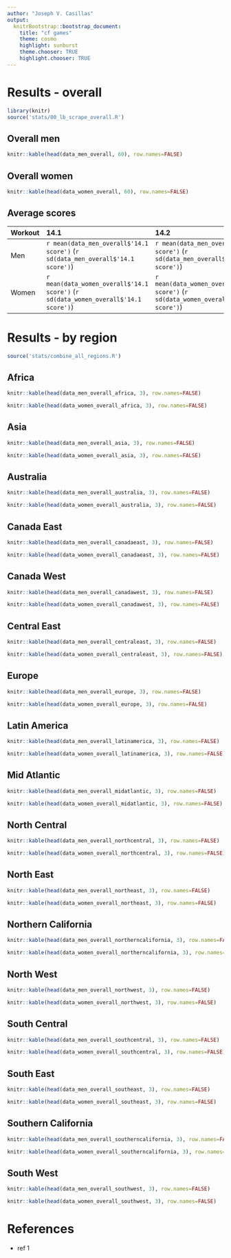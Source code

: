 ```yaml
---
author: "Joseph V. Casillas"
output:
  knitrBootstrap::bootstrap_document:
    title: "cf games"
    theme: cosmo
    highlight: sunburst
    theme.chooser: TRUE
    highlight.chooser: TRUE
---
```



# Results - overall

```r
library(knitr)
source('stats/00_lb_scrape_overall.R')
```

## Overall men
```r
knitr::kable(head(data_men_overall, 60), row.names=FALSE)
```

## Overall women

```r
knitr::kable(head(data_women_overall, 60), row.names=FALSE)
```

## Average scores

| Workout    | 14.1 | 14.2 | 14.3 | 14.4 | 14.5 |
|:-----------|:-----|:-----|:-----|:-----|:-----|
| Men | `r mean(data_men_overall$'14.1 score')` (`r sd(data_men_overall$'14.1 score')`) | `r mean(data_men_overall$'14.2 score')` (`r sd(data_men_overall$'14.2 score')`) | `r mean(data_men_overall$'14.3 score')` (`r sd(data_men_overall$'14.3 score')`) | `r mean(data_men_overall$'14.4 score')` (`r sd(data_men_overall$'14.4 score')`) | NA |
| Women | `r mean(data_women_overall$'14.1 score')` (`r sd(data_women_overall$'14.1 score')`) | `r mean(data_women_overall$'14.2 score')` (`r sd(data_women_overall$'14.2 score')`) | `r mean(data_women_overall$'14.3 score')` (`r sd(data_women_overall$'14.3 score')`) | `r mean(data_women_overall$'14.4 score')` (`r sd(data_women_overall$'14.4 score')`) | NA |

# Results - by region

```r
source('stats/combine_all_regions.R')
```

## Africa

```r
knitr::kable(head(data_men_overall_africa, 3), row.names=FALSE)
```

```r
knitr::kable(head(data_women_overall_africa, 3), row.names=FALSE)
```

## Asia

```r
knitr::kable(head(data_men_overall_asia, 3), row.names=FALSE)
```

```r
knitr::kable(head(data_women_overall_asia, 3), row.names=FALSE)
```

## Australia

```r
knitr::kable(head(data_men_overall_australia, 3), row.names=FALSE)
```

```r
knitr::kable(head(data_women_overall_australia, 3), row.names=FALSE)
```

## Canada East

```r
knitr::kable(head(data_men_overall_canadaeast, 3), row.names=FALSE)
```

```r
knitr::kable(head(data_women_overall_canadaeast, 3), row.names=FALSE)
```

## Canada West

```r
knitr::kable(head(data_men_overall_canadawest, 3), row.names=FALSE)
```

```r
knitr::kable(head(data_women_overall_canadawest, 3), row.names=FALSE)
```

## Central East

```r
knitr::kable(head(data_men_overall_centraleast, 3), row.names=FALSE)
```

```r
knitr::kable(head(data_women_overall_centraleast, 3), row.names=FALSE)
```

## Europe

```r
knitr::kable(head(data_men_overall_europe, 3), row.names=FALSE)
```

```r
knitr::kable(head(data_women_overall_europe, 3), row.names=FALSE)
```

## Latin America

```r
knitr::kable(head(data_men_overall_latinamerica, 3), row.names=FALSE)
```

```r
knitr::kable(head(data_women_overall_latinamerica, 3), row.names=FALSE)
```

## Mid Atlantic

```r
knitr::kable(head(data_men_overall_midatlantic, 3), row.names=FALSE)
```

```r
knitr::kable(head(data_women_overall_midatlantic, 3), row.names=FALSE)
```

## North Central

```r
knitr::kable(head(data_men_overall_northcentral, 3), row.names=FALSE)
```

```r
knitr::kable(head(data_women_overall_northcentral, 3), row.names=FALSE)
```

## North East

```r
knitr::kable(head(data_men_overall_northeast, 3), row.names=FALSE)
```

```r
knitr::kable(head(data_women_overall_northeast, 3), row.names=FALSE)
```

## Northern California

```r
knitr::kable(head(data_men_overall_northerncalifornia, 3), row.names=FALSE)
```

```r
knitr::kable(head(data_women_overall_northerncalifornia, 3), row.names=FALSE)
```

## North West

```r
knitr::kable(head(data_men_overall_northwest, 3), row.names=FALSE)
```

```r
knitr::kable(head(data_women_overall_northwest, 3), row.names=FALSE)
```

## South Central

```r
knitr::kable(head(data_men_overall_southcentral, 3), row.names=FALSE)
```

```r
knitr::kable(head(data_women_overall_southcentral, 3), row.names=FALSE)
```

## South East

```r
knitr::kable(head(data_men_overall_southeast, 3), row.names=FALSE)
```

```r
knitr::kable(head(data_women_overall_southeast, 3), row.names=FALSE)
```

## Southern California

```r
knitr::kable(head(data_men_overall_southerncalifornia, 3), row.names=FALSE)
```

```r
knitr::kable(head(data_women_overall_southerncalifornia, 3), row.names=FALSE)
```

## South West

```r
knitr::kable(head(data_men_overall_southwest, 3), row.names=FALSE)
```

```r
knitr::kable(head(data_women_overall_southwest, 3), row.names=FALSE)
```

# References

- ref 1

